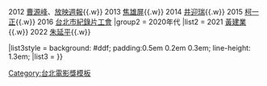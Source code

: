 {{Navbox
|name = 台北電影獎卓越貢獻獎
|titlestyle = background:#00AAAA
|title = <span style="color:#FFFFFF">[[台北電影獎]]</span><span style="color:#FFFFFF">[[台北電影獎卓越貢獻獎|卓越貢獻獎]]</span>
|groupstyle = background: #AFEEEE
|group1 = 2010年代
|list1 = 2011 [[李幼鸚鵡鵪鶉]]{{.w}} 2012 [[曹源峰]]、[[放映週報]]{{.w}} 2013 [[焦雄屏]]{{.w}} 2014 [[井迎瑞]]{{.w}} 2015 [[柯一正]]{{.w}} 2016 [[台北市紀錄片工會]]
|group2 = 2020年代
|list2 = 2021 [[黃建業]]{{.w}} 2022 [[朱延平]]{{.w}}

|list3style = background: #ddf;<!--per 'below' section--> padding:0.5em 0.2em 0.3em; line-height: 1.3em;
|list3 = 
}}
<noinclude>
[[Category:台北電影獎模板]]
</noinclude>